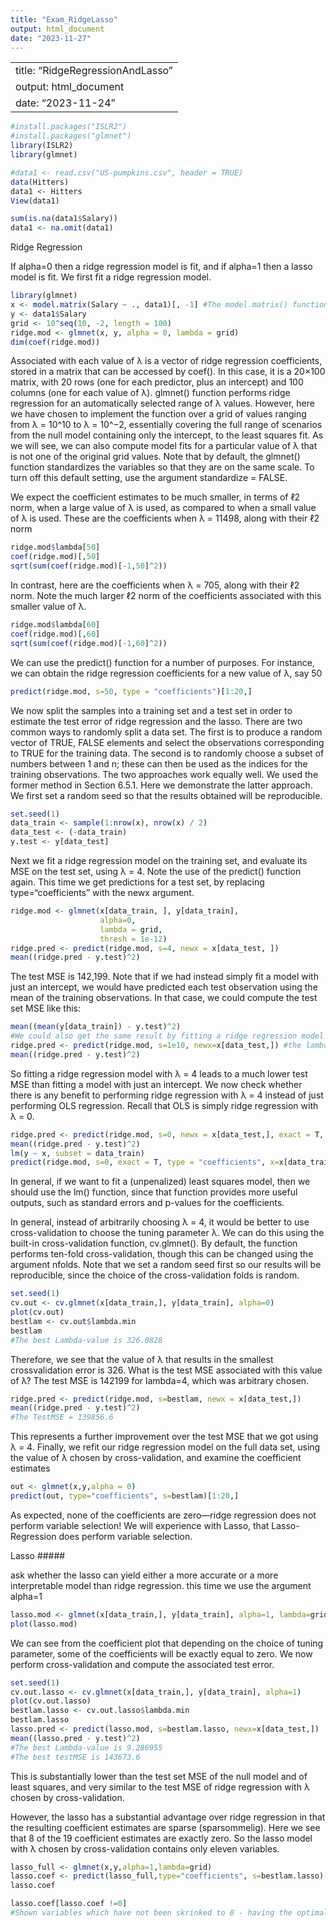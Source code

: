 ```yaml
---
title: "Exam_RidgeLasso"
output: html_document
date: "2023-11-27"
---
```

---
title: "RidgeRegressionAndLasso"
output: html_document
date: "2023-11-24"
---

```r
#install.packages("ISLR2")
#install.packages("glmnet")
library(ISLR2)
library(glmnet)
```


```r
#data1 <- read.csv("US-pumpkins.csv", header = TRUE)
data(Hitters)
data1 <- Hitters
View(data1)
```

```r
sum(is.na(data1$Salary))
data1 <- na.omit(data1)
```

#####################################################################
Ridge Regression

If alpha=0 then a ridge regression model is fit, and if alpha=1
then a lasso model is fit. We first fit a ridge regression model.
```r
library(glmnet)
x <- model.matrix(Salary ~ ., data1)[, -1] #The model.matrix() function is particularly useful for creating x; not only does it produce a matrix corresponding to the 19 predictors but it also automatically transforms any qualitative variables into dummy variables. The latter property is important because glmnet() can only take numerical, quantitative inputs.
y <- data1$Salary
grid <- 10^seq(10, -2, length = 100)
ridge.mod <- glmnet(x, y, alpha = 0, lambda = grid)
dim(coef(ridge.mod))
```
Associated with each value of λ is a vector of ridge regression coefficients,
stored in a matrix that can be accessed by coef(). In this case, it is a 20×100
matrix, with 20 rows (one for each predictor, plus an intercept) and 100
columns (one for each value of λ).
glmnet() function performs ridge regression for an automatically selected range of λ values. However, here we have chosen to implement the function over a grid of values ranging from λ = 10^10 to λ = 10^−2, essentially covering the full range of scenarios from the null model containing only the intercept, to the least squares fit. As we will see, we can also compute model fits for a particular value of λ that is not one of the original grid values. Note that by default, the glmnet() function standardizes the variables so that they are on the same scale. To turn off this default setting, use the argument standardize = FALSE.

We expect the coefficient estimates to be much smaller, in terms of ℓ2 norm, when a large value of λ is used, as compared to when a small value of λ is used. These are the coefficients when λ = 11498, along with their ℓ2 norm
```r
ridge.mod$lambda[50]
coef(ridge.mod)[,50]
sqrt(sum(coef(ridge.mod)[-1,50]^2))
```
In contrast, here are the coefficients when λ = 705, along with their ℓ2 norm. Note the much larger ℓ2 norm of the coefficients associated with this smaller value of λ.
```r
ridge.mod$lambda[60]
coef(ridge.mod)[,60]
sqrt(sum(coef(ridge.mod)[-1,60]^2))
```
We can use the predict() function for a number of purposes. For instance, we can obtain the ridge regression coefficients for a new value of λ, say 50
```r
predict(ridge.mod, s=50, type = "coefficients")[1:20,]
```
We now split the samples into a training set and a test set in order to estimate the test error of ridge regression and the lasso. There are two common ways to randomly split a data set. The first is to produce a random vector of TRUE, FALSE elements and select the observations corresponding to TRUE for the training data. The second is to randomly choose a subset of numbers between 1 and n; these can then be used as the indices for the training observations. The two approaches work equally well. We used the former method in Section 6.5.1. Here we demonstrate the latter approach.
We first set a random seed so that the results obtained will be reproducible.
```r
set.seed(1)
data_train <- sample(1:nrow(x), nrow(x) / 2)
data_test <- (-data_train)
y.test <- y[data_test]
```
Next we fit a ridge regression model on the training set, and evaluate its MSE on the test set, using λ = 4. Note the use of the predict() function again. This time we get predictions for a test set, by replacing type="coefficients" with the newx argument.
```r
ridge.mod <- glmnet(x[data_train, ], y[data_train], 
                    alpha=0, 
                    lambda = grid, 
                    thresh = 1e-12)
ridge.pred <- predict(ridge.mod, s=4, newx = x[data_test, ])
mean((ridge.pred - y.test)^2)
```
The test MSE is 142,199. Note that if we had instead simply fit a model with just an intercept, we would have predicted each test observation using the mean of the training observations. In that case, we could compute the test set MSE like this:
```r
mean((mean(y[data_train]) - y.test)^2)
#We could also get the same result by fitting a ridge regression model with a very large value of λ. Note that 1e10 means 10^10.
ridge.pred <- predict(ridge.mod, s=1e10, newx=x[data_test,]) #the lambda value in this function is s=10^10=1e10
mean((ridge.pred - y.test)^2)
```
So fitting a ridge regression model with λ = 4 leads to a much lower test MSE than fitting a model with just an intercept. We now check whether there is any benefit to performing ridge regression with λ = 4 instead of just performing OLS regression. Recall that OLS is simply ridge regression with λ = 0.
```r
ridge.pred <- predict(ridge.mod, s=0, newx = x[data_test,], exact = T, x = x[data_train,], y=y[data_train]) #  for glmnet() to yield the exact least squares coefficients when λ = 0, we use the argument exact = T when calling the predict() function
mean((ridge.pred - y.test)^2)
lm(y ~ x, subset = data_train)
predict(ridge.mod, s=0, exact = T, type = "coefficients", x=x[data_train,], y=y[data_train])[1:20,]
```
In general, if we want to fit a (unpenalized) least squares model, then we should use the lm() function, since that function provides more useful outputs, such as standard errors and p-values for the coefficients.

In general, instead of arbitrarily choosing λ = 4, it would be better to use cross-validation to choose the tuning parameter λ. We can do this using the built-in cross-validation function, cv.glmnet(). By default, the function performs ten-fold cross-validation, though this can be changed using the argument nfolds. Note that we set a random seed first so our results will be reproducible, since the choice of the cross-validation folds is random.
```r
set.seed(1)
cv.out <- cv.glmnet(x[data_train,], y[data_train], alpha=0)
plot(cv.out)
bestlam <- cv.out$lambda.min
bestlam
#The best Lambda-value is 326.0828
```
Therefore, we see that the value of λ that results in the smallest crossvalidation error is 326. What is the test MSE associated with this value of λ?
The test MSE is 142199 for lambda=4, which was arbitrary chosen.
```r
ridge.pred <- predict(ridge.mod, s=bestlam, newx = x[data_test,])
mean((ridge.pred - y.test)^2)
#The TestMSE = 139856.6
```
This represents a further improvement over the test MSE that we got using λ = 4. Finally, we refit our ridge regression model on the full data set, using the value of λ chosen by cross-validation, and examine the coefficient estimates
```r
out <- glmnet(x,y,alpha = 0)
predict(out, type="coefficients", s=bestlam)[1:20,]
```
As expected, none of the coefficients are zero—ridge regression does not perform variable selection! We will experience with Lasso, that Lasso-Regression does perform variable selection.

#####################################################################
Lasso
#####

ask whether the lasso can yield either a more accurate or a more interpretable model than ridge regression. this time we use the argument alpha=1
```r
lasso.mod <- glmnet(x[data_train,], y[data_train], alpha=1, lambda=grid)
plot(lasso.mod)
```

We can see from the coefficient plot that depending on the choice of tuning parameter, some of the coefficients will be exactly equal to zero. We now perform cross-validation and compute the associated test error.
```r
set.seed(1)
cv.out.lasso <- cv.glmnet(x[data_train,], y[data_train], alpha=1)
plot(cv.out.lasso)
bestlam.lasso <- cv.out.lasso$lambda.min
bestlam.lasso
lasso.pred <- predict(lasso.mod, s=bestlam.lasso, newx=x[data_test,])
mean((lasso.pred - y.test)^2)
#The best Lambda-value is 9.286955
#The best testMSE is 143673.6
```
This is substantially lower than the test set MSE of the null model and of least squares, and very similar to the test MSE of ridge regression with λ chosen by cross-validation.

However, the lasso has a substantial advantage over ridge regression in that the resulting coefficient estimates are sparse (sparsommelig). Here we see that 8 of the 19 coefficient estimates are exactly zero. So the lasso model with λ chosen by cross-validation contains only eleven variables.
```r
lasso_full <- glmnet(x,y,alpha=1,lambda=grid)
lasso.coef <- predict(lasso_full,type="coefficients", s=bestlam.lasso)[1:20,]
lasso.coef
```

```r
lasso.coef[lasso.coef !=0]
#Shown variables which have not been skrinked to 0 - having the optimal lambda value.
```
